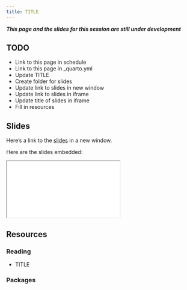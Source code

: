 ```yaml
---
title: TITLE
---
```


***This page and the slides for this session are still under development***

## TODO

- Link to this page in schedule
- Link to this page in _quarto.yml
- Update TITLE
- Create folder for slides
- Update link to slides in new window
- Update link to slides in iframe
- Update title of slides in iframe
- Fill in resources

## Slides

Here's a link to the [slides](/slides/02-advanced/UPDATE/index.qmd){target="_blank"} in a new window. 

Here are the slides embedded:

<iframe class="slide-deck ar3x2" src="/slides/02-advanced/UPDATE/index.html" title="UPDATE slides">
</iframe>

## Resources

### Reading

- TITLE

  <LINK>


### Packages
